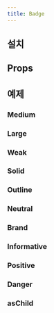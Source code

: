 ```yaml
---
title: Badge
---
```


<ComponentExample name="badge-preview" />

## 설치

<Installation name="badge" />

## Props

<ReactTypeTable path="./registry/ui/badge.tsx" name="BadgeProps" />

## 예제

### Medium

<ComponentExample name="badge-medium" />

### Large

<ComponentExample name="badge-large" />

### Weak

<ComponentExample name="badge-weak" />

### Solid

<ComponentExample name="badge-solid" />

### Outline

<ComponentExample name="badge-outline" />

### Neutral

<ComponentExample name="badge-neutral" />

### Brand

<ComponentExample name="badge-brand" />

### Informative

<ComponentExample name="badge-informative" />

### Positive

<ComponentExample name="badge-positive" />

### Danger

<ComponentExample name="badge-danger" />

### asChild

<ComponentExample name="badge-as-child" />
